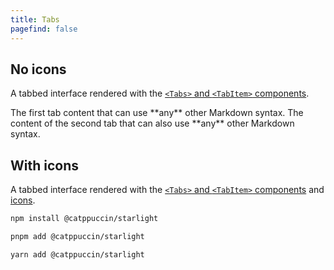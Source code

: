 ```yaml
---
title: Tabs
pagefind: false
---
```



## No icons

A tabbed interface rendered with the [`<Tabs>` and `<TabItem>` components](https://starlight.astro.build/components/tabs/).

<Tabs>
  <TabItem label="A tab">
    The first tab content that can use **any** other Markdown syntax.
  </TabItem>
  <TabItem label="Another tab">
    The content of the second tab that can also use **any** other Markdown
    syntax.
  </TabItem>
</Tabs>

## With icons

A tabbed interface rendered with the [`<Tabs>` and `<TabItem>` components](https://starlight.astro.build/components/tabs/) and [icons](https://starlight.astro.build/components/tabs/#add-icons-to-tabs).

<Tabs>

<TabItem label="npm" icon="seti:npm">

```sh
npm install @catppuccin/starlight
```

</TabItem>

<TabItem label="pnpm" icon="pnpm">

```sh
pnpm add @catppuccin/starlight
```

</TabItem>

<TabItem label="Yarn" icon="seti:yarn">

```sh
yarn add @catppuccin/starlight
```

</TabItem>

</Tabs>

